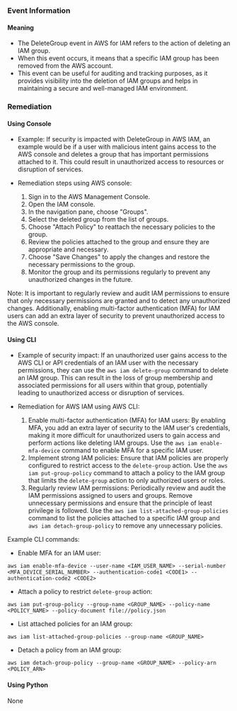 
### Event Information

#### Meaning

- The DeleteGroup event in AWS for IAM refers to the action of deleting an IAM group.
- When this event occurs, it means that a specific IAM group has been removed from the AWS account.
- This event can be useful for auditing and tracking purposes, as it provides visibility into the deletion of IAM groups and helps in maintaining a secure and well-managed IAM environment.

### Remediation

#### Using Console

- Example: If security is impacted with DeleteGroup in AWS IAM, an example would be if a user with malicious intent gains access to the AWS console and deletes a group that has important permissions attached to it. This could result in unauthorized access to resources or disruption of services.

- Remediation steps using AWS console:
  1. Sign in to the AWS Management Console.
  2. Open the IAM console.
  3. In the navigation pane, choose "Groups".
  4. Select the deleted group from the list of groups.
  5. Choose "Attach Policy" to reattach the necessary policies to the group.
  6. Review the policies attached to the group and ensure they are appropriate and necessary.
  7. Choose "Save Changes" to apply the changes and restore the necessary permissions to the group.
  8. Monitor the group and its permissions regularly to prevent any unauthorized changes in the future.

Note: It is important to regularly review and audit IAM permissions to ensure that only necessary permissions are granted and to detect any unauthorized changes. Additionally, enabling multi-factor authentication (MFA) for IAM users can add an extra layer of security to prevent unauthorized access to the AWS console.

#### Using CLI

- Example of security impact: If an unauthorized user gains access to the AWS CLI or API credentials of an IAM user with the necessary permissions, they can use the `aws iam delete-group` command to delete an IAM group. This can result in the loss of group membership and associated permissions for all users within that group, potentially leading to unauthorized access or disruption of services.

- Remediation for AWS IAM using AWS CLI:
  1. Enable multi-factor authentication (MFA) for IAM users: By enabling MFA, you add an extra layer of security to the IAM user's credentials, making it more difficult for unauthorized users to gain access and perform actions like deleting IAM groups. Use the `aws iam enable-mfa-device` command to enable MFA for a specific IAM user.
  2. Implement strong IAM policies: Ensure that IAM policies are properly configured to restrict access to the `delete-group` action. Use the `aws iam put-group-policy` command to attach a policy to the IAM group that limits the `delete-group` action to only authorized users or roles.
  3. Regularly review IAM permissions: Periodically review and audit the IAM permissions assigned to users and groups. Remove unnecessary permissions and ensure that the principle of least privilege is followed. Use the `aws iam list-attached-group-policies` command to list the policies attached to a specific IAM group and `aws iam detach-group-policy` to remove any unnecessary policies.

Example CLI commands:
- Enable MFA for an IAM user:
```
aws iam enable-mfa-device --user-name <IAM_USER_NAME> --serial-number <MFA_DEVICE_SERIAL_NUMBER> --authentication-code1 <CODE1> --authentication-code2 <CODE2>
```

- Attach a policy to restrict `delete-group` action:
```
aws iam put-group-policy --group-name <GROUP_NAME> --policy-name <POLICY_NAME> --policy-document file://policy.json
```

- List attached policies for an IAM group:
```
aws iam list-attached-group-policies --group-name <GROUP_NAME>
```

- Detach a policy from an IAM group:
```
aws iam detach-group-policy --group-name <GROUP_NAME> --policy-arn <POLICY_ARN>
```

#### Using Python

None

